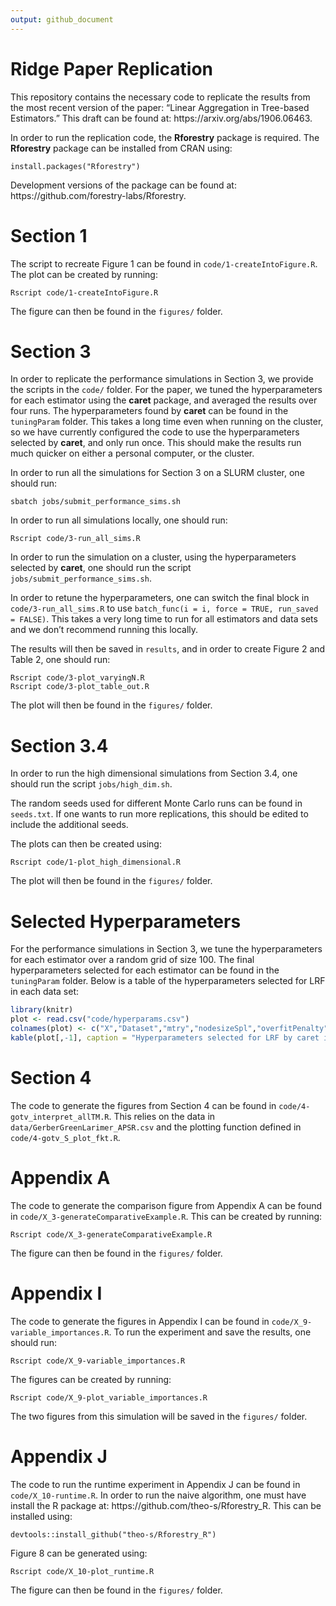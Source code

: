 ```yaml
---
output: github_document
---
```

# Ridge Paper Replication

This repository contains the necessary code to replicate the results from the most recent version of the paper: "Linear Aggregation in Tree-based Estimators." 
This draft can be found at: https://arxiv.org/abs/1906.06463.

In order to run the replication code, the **Rforestry** package is required.
The **Rforestry** package can be installed from CRAN using:
```
install.packages("Rforestry")
```
Development versions of the package can be found at: https://github.com/forestry-labs/Rforestry.

# Section 1

The script to recreate Figure 1 can be found in `code/1-createIntoFigure.R`.
The plot can be created by running:
```
Rscript code/1-createIntoFigure.R
```
The figure can then be found in the `figures/` folder.

# Section 3

In order to replicate the performance simulations in Section 3, we provide the scripts in the `code/` folder.
For the paper, we tuned the hyperparameters for each estimator using the **caret** package, and 
averaged the results over four runs.
The hyperparameters found by **caret** can be found in the `tuningParam` folder.
This takes a long time even when running on the cluster, so we have currently configured
the code to use the hyperparameters selected by **caret**, and only run once. 
This should make the results run much quicker on either a personal computer, or the cluster.

In order to run all the simulations for Section 3 on a SLURM cluster, one should run:
```
sbatch jobs/submit_performance_sims.sh
```
In order to run all simulations locally, one should run:
```
Rscript code/3-run_all_sims.R
```
In order to run the simulation on a cluster, using the hyperparameters selected by **caret**,
one should run the script `jobs/submit_performance_sims.sh`.

In order to retune the hyperparameters, one can switch the final block in `code/3-run_all_sims.R` to use `batch_func(i = i, force = TRUE, run_saved = FALSE)`. 
This takes a very long time to run for all estimators and data sets and we don't recommend running this locally.

The results will then be saved in `results`, and in order to create Figure 2 and Table 2, 
one should run:
```
Rscript code/3-plot_varyingN.R 
Rscript code/3-plot_table_out.R
```
The plot will then be found in the `figures/` folder.

# Section 3.4

In order to run the high dimensional simulations from Section 3.4, one should run the 
script `jobs/high_dim.sh`.

The random seeds used for different Monte Carlo runs can be found in `seeds.txt`.
If one wants to run more replications, this should be edited to include the additional seeds.

The plots can then be created using:

```
Rscript code/1-plot_high_dimensional.R
```
The plot will then be found in the `figures/` folder.

# Selected Hyperparameters

For the performance simulations in Section 3, we tune the hyperparameters for each estimator over a random grid of size 100. 
The final hyperparameters selected for each estimator can be found in the `tuningParam` folder.
Below is a table of the hyperparameters selected for LRF in each data set:

```r

library(knitr)
plot <- read.csv("code/hyperparams.csv")
colnames(plot) <- c("X","Dataset","mtry","nodesizeSpl","overfitPenalty","Log(minSplitGain)","sample.fraction")
kable(plot[,-1], caption = "Hyperparameters selected for LRF by caret in Section 3")

```

# Section 4

The code to generate the figures from Section 4 can be found in `code/4-gotv_interpret_allTM.R`.
This relies on the data in `data/GerberGreenLarimer_APSR.csv` and the plotting
function defined in `code/4-gotv_S_plot_fkt.R`.

# Appendix A

The code to generate the comparison figure from Appendix A can be found in 
`code/X_3-generateComparativeExample.R`.
This can be created by running:
```
Rscript code/X_3-generateComparativeExample.R
```
The figure can then be found in the `figures/` folder.

# Appendix I

The code to generate the figures in Appendix I can be found in `code/X_9-variable_importances.R`.
To run the experiment and save the results, one should run:
```
Rscript code/X_9-variable_importances.R
```
The figures can be created by running:
```
Rscript code/X_9-plot_variable_importances.R
```
The two figures from this simulation will be saved in the `figures/` folder.

# Appendix J

The code to run the runtime experiment in Appendix J can be found in `code/X_10-runtime.R`.
In order to run the naive algorithm, one must have install the R package at: https://github.com/theo-s/Rforestry_R.
This can be installed using:
```
devtools::install_github("theo-s/Rforestry_R")
```
Figure 8 can be generated using:
```
Rscript code/X_10-plot_runtime.R
```
The figure can then be found in the `figures/` folder.

